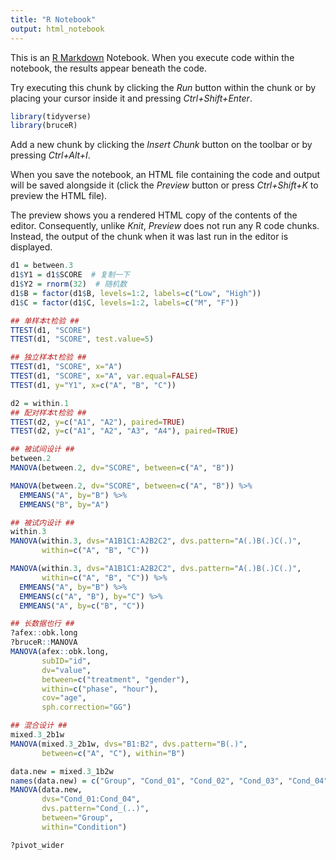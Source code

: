 ```yaml
---
title: "R Notebook"
output: html_notebook
---
```


This is an [R Markdown](http://rmarkdown.rstudio.com) Notebook. When you execute code within the notebook, the results appear beneath the code. 

Try executing this chunk by clicking the *Run* button within the chunk or by placing your cursor inside it and pressing *Ctrl+Shift+Enter*. 

```r
library(tidyverse)
library(bruceR)
```

Add a new chunk by clicking the *Insert Chunk* button on the toolbar or by pressing *Ctrl+Alt+I*.

When you save the notebook, an HTML file containing the code and output will be saved alongside it (click the *Preview* button or press *Ctrl+Shift+K* to preview the HTML file).

The preview shows you a rendered HTML copy of the contents of the editor. Consequently, unlike *Knit*, *Preview* does not run any R code chunks. Instead, the output of the chunk when it was last run in the editor is displayed.
```r
d1 = between.3
d1$Y1 = d1$SCORE  # 复制一下
d1$Y2 = rnorm(32)  # 随机数
d1$B = factor(d1$B, levels=1:2, labels=c("Low", "High"))
d1$C = factor(d1$C, levels=1:2, labels=c("M", "F"))

## 单样本t检验 ##
TTEST(d1, "SCORE")
TTEST(d1, "SCORE", test.value=5)

## 独立样本t检验 ##
TTEST(d1, "SCORE", x="A")
TTEST(d1, "SCORE", x="A", var.equal=FALSE)
TTEST(d1, y="Y1", x=c("A", "B", "C"))

```

```r
d2 = within.1
## 配对样本t检验 ##
TTEST(d2, y=c("A1", "A2"), paired=TRUE)
TTEST(d2, y=c("A1", "A2", "A3", "A4"), paired=TRUE)
```
```r
## 被试间设计 ##
between.2
MANOVA(between.2, dv="SCORE", between=c("A", "B"))
```

```r
MANOVA(between.2, dv="SCORE", between=c("A", "B")) %>%
  EMMEANS("A", by="B") %>%
  EMMEANS("B", by="A")
```


```r
## 被试内设计 ##
within.3
MANOVA(within.3, dvs="A1B1C1:A2B2C2", dvs.pattern="A(.)B(.)C(.)",
       within=c("A", "B", "C"))
```
```r
MANOVA(within.3, dvs="A1B1C1:A2B2C2", dvs.pattern="A(.)B(.)C(.)",
       within=c("A", "B", "C")) %>%
  EMMEANS("A", by="B") %>%
  EMMEANS(c("A", "B"), by="C") %>%
  EMMEANS("A", by=c("B", "C"))
```

```r
## 长数据也行 ##
?afex::obk.long
?bruceR::MANOVA
MANOVA(afex::obk.long,
       subID="id",
       dv="value",
       between=c("treatment", "gender"),
       within=c("phase", "hour"),
       cov="age",
       sph.correction="GG")

```


```r
## 混合设计 ##
mixed.3_2b1w
MANOVA(mixed.3_2b1w, dvs="B1:B2", dvs.pattern="B(.)",
       between=c("A", "C"), within="B")
```
```r
data.new = mixed.3_1b2w
names(data.new) = c("Group", "Cond_01", "Cond_02", "Cond_03", "Cond_04")
MANOVA(data.new,
       dvs="Cond_01:Cond_04",
       dvs.pattern="Cond_(..)",
       between="Group",
       within="Condition")
```

```r
?pivot_wider
```


